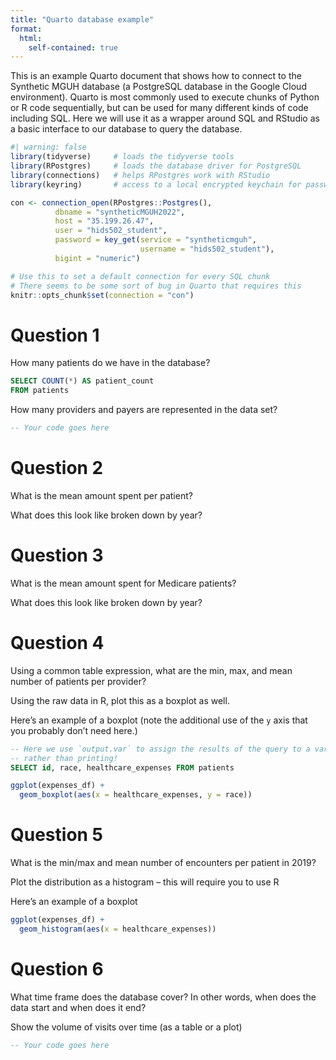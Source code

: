```yaml
---
title: "Quarto database example"
format: 
  html:
    self-contained: true
---
```


This is an example Quarto document that shows how to connect to the Synthetic MGUH database (a PostgreSQL database in the Google Cloud environment). Quarto is most commonly used to execute chunks of Python or R code sequentially, but can be used for many different kinds of code including SQL. Here we will use it as a wrapper around SQL and RStudio as a basic interface to our database to query the database.

```r
#| warning: false
library(tidyverse)     # loads the tidyverse tools
library(RPostgres)     # loads the database driver for PostgreSQL
library(connections)   # helps RPostgres work with RStudio
library(keyring)       # access to a local encrypted keychain for passwords

con <- connection_open(RPostgres::Postgres(),
          dbname = "syntheticMGUH2022",
          host = "35.199.26.47",
          user = "hids502_student",
          password = key_get(service = "syntheticmguh", 
                             username = "hids502_student"),
          bigint = "numeric")

# Use this to set a default connection for every SQL chunk
# There seems to be some sort of bug in Quarto that requires this
knitr::opts_chunk$set(connection = "con")
```

# Question 1

How many patients do we have in the database?

```sql
SELECT COUNT(*) AS patient_count
FROM patients 
```


How many providers and payers are represented in the data set?

```sql
-- Your code goes here
```


# Question 2

What is the mean amount spent per patient?

What does this look like broken down by year?

# Question 3

What is the mean amount spent for Medicare patients?

What does this look like broken down by  year?

# Question 4

Using a common table expression, what are the min, max, and mean number of patients per provider?

Using the raw data in R, plot this as a boxplot as well.

Here's an example of a boxplot (note the additional use of the `y` axis that you probably don't need here.)

```sql
-- Here we use `output.var` to assign the results of the query to a variable
-- rather than printing!
SELECT id, race, healthcare_expenses FROM patients
```

```r
ggplot(expenses_df) + 
  geom_boxplot(aes(x = healthcare_expenses, y = race))
```

# Question 5

What is the min/max and mean number of encounters per patient in 2019? 

Plot the distribution as a histogram – this will require you to use R

Here's an example of a boxplot

```r
ggplot(expenses_df) + 
  geom_histogram(aes(x = healthcare_expenses))
```
# Question 6 

What time frame does the database cover? In other words, when does the data start and when does it end?

Show the volume of visits over time (as a table or a plot)

```sql
-- Your code goes here
```
